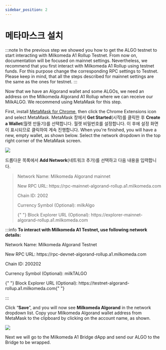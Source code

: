 ```yaml
---
sidebar_position: 2
---
```



# 메타마스크 설치

:::note
In the previous step we showed you how to get the ALGO testnet to start interacting with Milkomeda A1 Rollup Testnet.
From now on, documentation will be focused on mainnet settings. Nevertheless, we recommend that you first interact with Milkomeda A1 Rollup using testnet funds. For this purpose change the corresponding RPC settings to Testnet.
Please keep in mind, that all the steps described for mainnet settings are the same as the ones for testnet.
:::

Now that we have an Algorand wallet and some ALGOs, we need an address on the Milkomeda Algorand A1 Rollup where we can receive our MilkALGO. We recommend using MetaMask for this step.

First, install [MetaMask for Chrome](https://chrome.google.com/webstore/detail/metamask/nkbihfbeogaeaoehlefnkodbefgpgknn), then click the Chrome Extensions icon <img src={puzzleIcon} alt="" className="img-icon" /> and select MetaMask. MetaMask 창에서 **Get Started**(시작)를 클릭한 후 **Create a Wallet**(월렛 만들기)를 선택합니다. 월렛 비밀번호를 설정합니다. 이 후에 설정 화면이 표시되므로 클릭하여 계속 진행합니다. When you're finished, you will have a new, empty wallet, as shown below. Select the network dropdown in the top right corner of the MetaMask screen.

![](/img/algorand-eth.png)

드롭다운 목록에서 **Add Network**(네트워크 추가)를 선택하고 다음 내용을 입력합니다.

> Network Name: Milkomeda Algorand mainnet
> 
> <p> New RPC URL: https://rpc-mainnet-algorand-rollup.a1.milkomeda.com </p>
> 
> Chain ID: 2002
> 
> Currency Symbol (Optional): milkAlgo
> 
> <p>
>   {" "}
>   Block Explorer URL (Optional): https://explorer-mainnet-algorand-rollup.a1.milkomeda.com
> </p>
:::info **To interact with Milkomeda A1 Testnet, use following network details:**

Network Name: Milkomeda Algorand Testnet
<p> New RPC URL: https://rpc-devnet-algorand-rollup.a1.milkomeda.com </p>
<p>Chain ID: 200202</p>
<p>Currency Symbol (Optional): milkTALGO</p>
<p>
  {" "}
  Block Explorer URL (Optional): https://testnet-algorand-rollup.a1.milkomeda.com{" "}
</p>
:::

Click “**Save**”, and you will now see **Milkomeda Algorand** in the network dropdown list. Copy your Milkomeda Algorand wallet address from MetaMask to the clipboard by clicking on the account name, as shown.

![](/img/algorand-milk.png)

Next we will go to the Milkomeda A1 Bridge dApp and send our ALGO to the Bridge to be wrapped.
